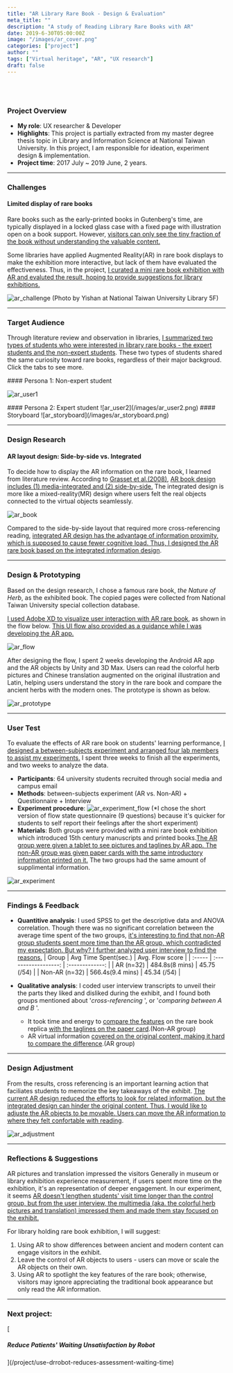 ```yaml
---
title: "AR Library Rare Book - Design & Evaluation"
meta_title: ""
description: "A study of Reading Library Rare Books with AR"
date: 2019-6-30T05:00:00Z
image: "/images/ar_cover.png"
categories: ["project"]
author: ""
tags: ["Virtual heritage", "AR", "UX research"]
draft: false
---
```


<br />
<br />

### Project Overview

- **My role**: UX researcher & Developer
- **Highlights**:
  This project is partially extracted from my master degree thesis topic in Library and Information Science at National Taiwan University. In this project, I am responsible for ideation, experiment design & implementation.
- **Project time**: 2017 July ~ 2019 June, 2 years.<br/>

---

### Challenges

#### Limited display of rare books

Rare books such as the early-printed books in Gutenberg's time, are typically displayed in a locked glass case with a fixed page with illustration open on a book support. However, <ins>visitors can only see the tiny fraction of the book without understanding the valuable content.</ins>

Some libraries have applied Augmented Reality(AR) in rare book displays to make the exhibition more interactive, but lack of them have evaluated the effectiveness. Thus, in the project, <ins>I curated a mini rare book exhibition with AR and evaluted the result, hoping to provide suggestions for library exhibitions.</ins>

![ar_challenge](/images/ar_challenge.png)
(Photo by Yishan at National Taiwan University Library 5F)

---

### Target Audience

Through literature review and observation in libraries, <ins>I summarized two types of students who were interested in library rare books - the expert students and the non-expert students</ins>. These two types of students shared the same curiosity toward rare books, regardless of their major backgroud. Click the tabs to see more.

<Tabs client:load>
<Tab name="Persona 1">
#### Persona 1: Non-expert student

![ar_user1](/images/ar_user1.png)

</Tab>

<Tab name="Persona 2">
  #### Persona 2: Expert student ![ar_user2](/images/ar_user2.png)
</Tab>

<Tab name="Storyboard">
  #### Storyboard ![ar_storyboard](/images/ar_storyboard.png)
</Tab>

</Tabs>

---

### Design Research

#### AR layout design: Side-by-side vs. Integrated

To decide how to display the AR information on the rare book, I learned from literature review. According to [Grasset et al.(2008)](Reality_Book_Is_It_Still_a_Real_Book), <ins>AR book design includes (1) media-integrated and (2) side-by-side.</ins> The integrated design is more like a mixed-reality(MR) design where users felt the real objects connected to the virtual objects seamlessly.

![ar_book](/images/ar_book.png)

Compared to the side-by-side layout that required more cross-referencing reading, <ins>integrated AR design has the advantage of information proximity, which is supposed to cause fewer cognitive load. Thus, I designed the AR rare book based on the integrated information design</ins>.

---

### Design & Prototyping

Based on the design research, I chose a famous rare book, _the Nature of Herb_, as the exhibited book. The copied pages were collected from National Taiwan University special collection database.

<ins>I used Adobe XD to visualize user interaction with AR rare book</ins>, as
shown in the flow below. <ins>This UI flow also provided as a guidance while I was developing the AR app.</ins>

![ar_flow](/images/ar_flow.png)

After designing the flow, I spent 2 weeks developing the Android AR app and the AR objects by Unity and 3D Max. Users can read the colorful herb pictures and Chinese translation augmented on the original illustration and Latin, helping users understand the story in the rare book and compare the ancient herbs with the modern ones. The prototype is shown as below.

![ar_prototype](/images/ar_hifi.gif)

---

### User Test

To evaluate the effects of AR rare book on students' learning performance, <ins>I designed a between-subjects experiment and arranged four lab members to assist my experiments.</ins> I spent three weeks to finish all the experiments, and two weeks to analyze
the data.

- **Participants**: 64 university students recruited through social media and campus email
- **Methods**: between-subjects experiment (AR vs. Non-AR) + Questionnaire + Interview
- **Experiment procedure**:
  ![ar_experiment_flow](/images/ar_experiment_flow.png)
  (\*I chose the short version of flow state questionnaire (9 questions) because it's quicker for students to self report their feelings after the short experiment)
- **Materials**: Both groups were provided with a mini rare book exhibition which introduced 15th century manuscripts and printed books.<ins>The AR group were given a tablet to see pictures and taglines by AR app. The non-AR group was given paper cards with the same introductory information printed on it.</ins> The two groups had the same amount of supplimental information.

![ar_experiment](/images/ar_experiment.png)

---

### Findings & Feedback

- **Quantitive analysis**:
  I used SPSS to get the descriptive data and ANOVA correlation. Though there was no significant correlation between the average time spent of the two groups, <ins>it's interesting to find that non-AR group students spent more time than the AR group, which contradicted my expectation. But why? I further analyzed user interview to find the reasons.</ins>
  | Group | Avg Time Spent(sec.) | Avg. Flow score |
  | :----- | :------------------: | :-------------: |
  | AR (n=32) | 484.8s(8 mins) | 45.75 (/54) |
  | Non-AR (n=32) | 566.4s(9.4 mins) | 45.34 (/54) |

- **Qualitative analysis**:
  I coded user interview transcripts to unveil their the parts they liked and disliked during the exhibit, and I found both groups mentioned about '_cross-referencing_ ', or '_comparing between A and B_ '.

  - It took time and energy to <ins>compare the features</ins> on the rare book replica <ins>with the taglines on the paper card</ins>.(Non-AR group)
  - AR virtual information <ins>covered on the original content, making it hard to compare the difference</ins>.(AR group)

---

### Design Adjustment

From the results, cross referencing is an important learning action that faciliates students to memorize the key takeaways of the exhibit. <ins>The current AR design reduced the efforts to look for related information, but the integrated design can hinder the original content. Thus, I would like to adjuste the AR objects to be movable. Users can move the AR information to where they felt confortable with reading</ins>.

![ar_adjustment](/images/ar_adjustment.png)

---

### Reflections & Suggestions

AR pictures and translation impressed the visitors
Generally in museum or library exhibition experience measurement, if users spent more time on the exhibition, it's an representation of deeper engagement. In our experiment, it seems <ins>AR doesn't lengthen students' visit time longer than the control group, but from the user interview, the multimedia (aka. the colorful herb pictures and translation) impressed them and made them stay focused on the exhibit.</ins>

For library holding rare book exhibition, I will suggest:

1. Using AR to show differences between ancient and modern content can engage visitors in the exhibit.
2. Leave the control of AR objects to users - users can move or scale the AR objects on their own.
3. Using AR to spotlight the key features of the rare book; otherwise, visitors may ignore appreciating the traditional book appearance but only read the AR information.

---

<h3>Next project:</h3> [<h5>
  Reduce Patients' Waiting Unsatisfaction by Robot
</h5>](/project/use-drrobot-reduces-assessment-waiting-time)

